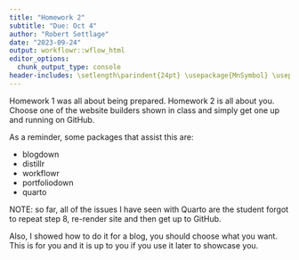 ```yaml
---
title: "Homework 2"
subtitle: "Due: Oct 4"
author: "Robert Settlage"
date: "2023-09-24"
output: workflowr::wflow_html
editor_options:
  chunk_output_type: console
header-includes: \setlength\parindent{24pt} \usepackage{MnSymbol} \usepackage{mathrsfs}
---
```


Homework 1 was all about being prepared.  Homework 2 is all about you.  Choose one of the website builders shown in class and simply get one up and running on GitHub.

As a reminder, some packages that assist this are:

+ blogdown  
+ distillr  
+ workflowr  
+ portfoliodown  
+ quarto  

NOTE: so far, all of the issues I have seen with Quarto are the student forgot to repeat step 8, re-render site and then get up to GitHub.

Also, I showed how to do it for a blog, you should choose what you want.  This is for you and it is up to you if you use it later to showcase you.

